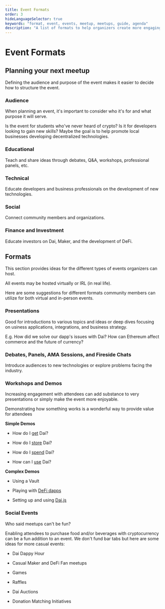 ```yaml
---
title: Event Formats
order: 3
hideLanguageSelector: true
keywords: "format, event, events, meetup, meetups, guide, agenda"
description: "A list of formats to help organizers create more engaging events."
---
```


# Event Formats

## Planning your next meetup

Defining the audience and purpose of the event makes it easier to decide how to structure the event.

### Audience

When planning an event, it's important to consider who it's for and what purpose it will serve.

Is the event for students who've never heard of crypto? Is it for developers looking to gain new skills? Maybe the goal is to help promote local businesses developing decentralized technologies.

<Tout>


<Box>


### Educational

Teach and share ideas through debates, Q&A, workshops, professional panels, etc.

</Box>


<Box>


### Technical

Educate developers and business professionals on the development of new technologies.

</Box>


<Box>


### Social

Connect community members and organizations.

</Box>


<Box>


### Finance and Investment

Educate investors on Dai, Maker, and the development of DeFi.

</Box>


</Tout>


## Formats

This section provides ideas for the different types of events organizers can host.

All events may be hosted virtually or IRL (in real life).

Here are some suggestions for different formats community members can utilize for both virtual and in-person events.

### Presentations

Good for introductions to various topics and ideas or deep dives focusing on usiness applications, integrations, and business strategy.

E.g. How did we solve our dapp's issues with Dai? How can Ethereum affect commerce and the future of currency?

### Debates, Panels, AMA Sessions, and Fireside Chats

Introduce audiences to new technologies or explore problems facing the industry.

### Workshops and Demos

Increasing engagement with attendees can add substance to very presentations or simply make the event more enjoyable.

Demonstrating how something works is a wonderful way to provide value for attendees

<Tout>


<Box>


**Simple Demos**

- How do I [get](https://awesome.makerdao.com/#earn-dai) Dai?

- How do I [store](https://awesome.makerdao.com/#hold-dai) Dai?

- How do I [spend](https://awesome.makerdao.com/#spend-dai) Dai?

- How can I [use](https://awesome.makerdao.com/#use-dai) Dai?

</Box>


<Box>


**Complex Demos**

- Using a Vault

- Playing with [DeFi dapps](https://awesome.makerdao.com/#use-dai)

- Setting up and using [Dai.js](https://docs.makerdao.com/building-with-maker/daijs)

</Box>


</Tout>


### Social Events

Who said meetups can't be fun?

Enabling attendees to purchase food and/or beverages with cryptocurrency can be a fun addition to an event. We don't fund bar tabs but here are some ideas for more casual events:

- Dai Dappy Hour

- Casual Maker and DeFi Fan meetups

- Games

- Raffles

- Dai Auctions

- Donation Matching Initiatives
